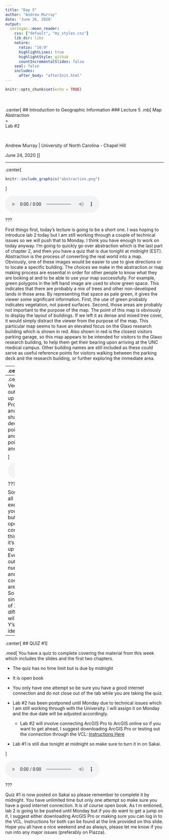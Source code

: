 ```yaml
---
title: "Day 5"
author: "Andrew Murray"
date: 'June 26, 2020'
output:
  xaringan::moon_reader:
    css: ["default", "my_styles.css"]
    lib_dir: libs
    nature:
      ratio: "16:9"
      highlightLines: true
      highlightStyle: github
      countIncrementalSlides: false
    seal: false
    includes:
      after_body: "afterInit.html"
---
```


```r
knitr::opts_chunk$set(echo = TRUE)
```

<br><br>
.center[
## Introduction to Geographic Information
### Lecture 5
.mb[
Map Abstraction<br>
+<br>
Lab #2

<br>

Andrew Murray | University of North Carolina - Chapel Hill

June 24, 2020
]]

---

.center[
```r
knitr::include_graphics("abstraction.png")
```
]

<audio controls>
  <source src="/slides/intro_geographic_information/Day05/audio/d05s02.mp3" type="audio/mpeg">
  <p>Your browser doesn't support HTML5 audio.</p>
</audio>

???

First things first, today's lecture is going to be a short one. I was hoping to introduce lab 2 today but I am still working through a couple of technical issues so we will push that to Monday. I think you have enough to work on today anyway. I'm going to quickly go over abstraction which is the last part of chapter 2, and then you have a quiz that is due tonight at midnight (EST).
Abstraction is the process of converting the real world into a map. Obviously, one of these images would be easier to use to give directions or to locate a specific building. The choices we make in the abstraction or map making process are essential in order for other people to know what they are looking at and to be able to use your map successfully. For example, green polygons in the left hand image are used to show green space. This indicates that there are probably a mix of trees and other non-developed lands in those area. By representing that space as pale green, it gives the viewer some significant information. First, the use of green probably indicates vegetation, not paved surfaces. Second, those areas are probably not important to the purpose of the map. The point of this map is obviously to display the layout of buildings. If we left it as dense and mixed tree cover, it would simply distract the viewer from the purpose of the map. This particular map seems to have an elevated focus on the Glaxo research building which is shown in red. Also shown in red is the closest visitors parking garage, so this map appears to be intended for visitors to the Glaxo research building, to help them get their bearing upon arriving at the UNC medical campus. Other building names are still included as these could serve as useful reference points for visitors walking between the parking deck and the research building, or further exploring the immediate area.

---
.center[
## Types of Features
]

.med[
Discrete Features:
  - points and places
  - roads, buildings, trails
  - Points / Lines are usually discrete features

Continuous Features:
  - water bodies
  - Forests
  - Mountain ranges
  - Geologic formations
  - Typically shown using polygons
]

<audio controls>
  <source src="/slides/intro_geographic_information/Day05/audio/d05s03.mp3" type="audio/mpeg">
  <p>Your browser doesn't support HTML5 audio.</p>
</audio>

???

When it comes to features, it is important to remember that there are two main types of data that we use in GIS: Vectors and Rasters. Now we aren't diving into vectors and Rasters just yet but I do want to at least mention them. Vectors are features, made up of geometric shapes. All vectors are made up of points. points are like the atomic building blocks of GIS. Yes we use points, lines and polygons but both lines and polygons are made up of groups of points. Rasters on the other hand are continuous surfaces. They are made up of pixels, just like your computer or TV has pixels. All pixels within a raster are the same size within a given raster and they are always rectangular in shape. Right now we're just focused on vectors and remember that the vectors we use almost exclusively are points, lines and polygons. The two types of features we use vectors to display in maps are discrete features and continuous features. Discrete features are typically fixed objects with definitive boundaries. Think buildings, roads, places etc... Most things we use points and lines to display are discrete feature, though they can also be represented by polygons. Continuous features are bigger, more fluid features Think forests, water bodies, geologic formations. We typically use polygons to delineate continuous features, although that didn't seem to stop Google from displaying the entire Rocky mountain range as a single point but go figure.

---
.center[
### The Composition of Vectors
]
.med[
- Everything is made out of points
- Points are simply made up of an x and a y coordinate
- Every Projection has it's own origin(0,0) point and then uses X,Y coordinates to draw shapes.
- Units can vary (meters, feet, decimal degrees...)
- lines are simply points with a route and different start and end points
- Polygons are simply points with a route and identical start and end points
]
.center[
```r
knitr::include_graphics("vectors.png")
```

]

<audio controls>
  <source src="/slides/intro_geographic_information/Day05/audio/d05s04.mp3" type="audio/mpeg">
  <p>Your browser doesn't support HTML5 audio.</p>
</audio>

???

Something you need to consider is that all of GIS, at it's most basic level, is executed using code. Within ArcGIS you may use a mouse to point and click but every time you execute a spatial operation you are really telling your computer to execute some code. I bring this up because, as I just mentioned, at it's very foundation, vectors are made up of points, remember building blocks. Every vector is simply manufactured out of points, which are simply a number representing an x coordinate and a another number representing a y coordinate. The way these coordinates are placed depends on the projection. So a point would have a single x and a single y. A line will have multiple pairs of X's and Y's and the first pair will be different form the last pair. A polygon will also have multiple pairs of X's and Y's but it's first and last pair will be identical.

---
.center[
## QUIZ #1
]

.med[
You have a quiz to complete covering the material from this week which includes the slides and the first two chapters. 

- The quiz has no time limit but is due by midnight
- It is open book
- You only have one attempt so be sure you have a good internet connection and do not close out of the tab while you are taking the quiz. 

- Lab #2 has been postponed until Monday due to technical issues which I am still working through with the University. I will assign it on Monday and the due date will be adjusted accordingly. 
  - Lab #2 will involve connecting ArcGIS Pro to ArcGIS online so if you want to get ahead, I suggest downloading ArcGIS Pro or testing out the connection through the VCL: [Instructions Here](https://guides.lib.unc.edu/software/software)

- Lab #1 is still due tonight at midnight so make sure to turn it in on Sakai.

]

<audio controls>
  <source src="/slides/intro_geographic_information/Day05/audio/d05s05.mp3" type="audio/mpeg">
  <p>Your browser doesn't support HTML5 audio.</p>
</audio>

???

Quiz #1 is now posted on Sakai so please remember to complete it by midnight. You have unlimited time but only one attempt so make sure you have a good internet connection. It is of course open book. As I m entioned, lab 2 is going to be pushed until Monday but if you do want to get a jump on it, I suggest either downloading ArcGIS Pro or making sure you can log in to the VCL. Instructions for both can be found at the link provided on this slide. Hope you all have a nice weekend and as always, please let me know if you run into any major issues (preferably on Piazza).